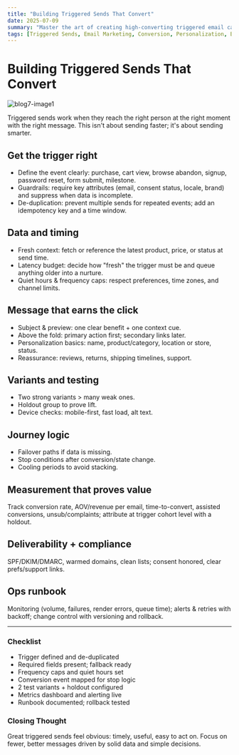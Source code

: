 ```yaml
---
title: "Building Triggered Sends That Convert"
date: 2025-07-09
summary: "Master the art of creating high-converting triggered email campaigns in Marketing Cloud with advanced personalization and behavioral triggers."
tags: [Triggered Sends, Email Marketing, Conversion, Personalization, Behavioral Triggers, Best Practices]
---
```


# Building Triggered Sends That Convert

![blog7-image1](./blog/building-triggered-sends-that-convert/1.1.png)

Triggered sends work when they reach the right person at the right moment with the right message. This isn't about sending faster; it's about sending smarter.

## Get the trigger right
- Define the event clearly: purchase, cart view, browse abandon, signup, password reset, form submit, milestone.
- Guardrails: require key attributes (email, consent status, locale, brand) and suppress when data is incomplete.
- De-duplication: prevent multiple sends for repeated events; add an idempotency key and a time window.

## Data and timing
- Fresh context: fetch or reference the latest product, price, or status at send time.
- Latency budget: decide how "fresh" the trigger must be and queue anything older into a nurture.
- Quiet hours & frequency caps: respect preferences, time zones, and channel limits.

## Message that earns the click
- Subject & preview: one clear benefit + one context cue.
- Above the fold: primary action first; secondary links later.
- Personalization basics: name, product/category, location or store, status.
- Reassurance: reviews, returns, shipping timelines, support.

## Variants and testing
- Two strong variants > many weak ones.
- Holdout group to prove lift.
- Device checks: mobile-first, fast load, alt text.

## Journey logic
- Failover paths if data is missing.
- Stop conditions after conversion/state change.
- Cooling periods to avoid stacking.

## Measurement that proves value
Track conversion rate, AOV/revenue per email, time-to-convert, assisted conversions, unsub/complaints; attribute at trigger cohort level with a holdout.

## Deliverability + compliance
SPF/DKIM/DMARC, warmed domains, clean lists; consent honored, clear prefs/support links.

## Ops runbook
Monitoring (volume, failures, render errors, queue time); alerts & retries with backoff; change control with versioning and rollback.

---

### Checklist
- Trigger defined and de-duplicated
- Required fields present; fallback ready
- Frequency caps and quiet hours set
- Conversion event mapped for stop logic
- 2 test variants + holdout configured
- Metrics dashboard and alerting live
- Runbook documented; rollback tested

### Closing Thought
Great triggered sends feel obvious: timely, useful, easy to act on. Focus on fewer, better messages driven by solid data and simple decisions.
